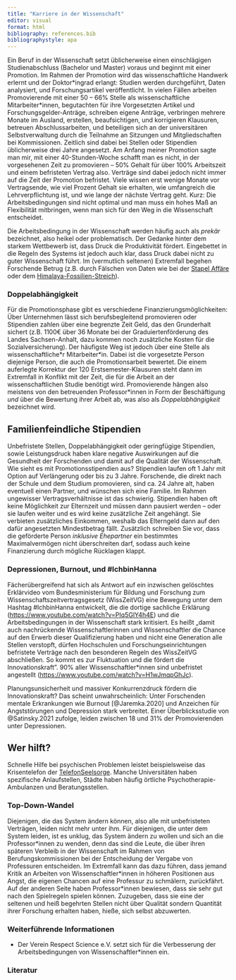 ```yaml
---
title: "Karriere in der Wissenschaft"
editor: visual
format: html
bibliography: references.bib
bibliographystyle: apa
---
```


Ein Beruf in der Wissenschaft setzt üblicherweise einen einschlägigen Studienabschluss (Bachelor und Master) voraus und beginnt mit einer Promotion. Im Rahmen der Promotion wird das wissenschaftliche Handwerk erlernt und der Doktor\*ingrad erlangt: Studien werden durchgeführt, Daten analysiert, und Forschungsartikel veröffentlicht. In vielen Fällen arbeiten Promovierende mit einer 50 -- 66% Stelle als wissenschaftliche Mitarbeiter\*innen, begutachten für ihre Vorgesetzten Artikel und Forschungsgelder-Anträge, schreiben eigene Anträge, verbringen mehrere Monate im Ausland, erstellen, beaufsichtigen, und korrigieren Klausuren, betreuen Abschlussarbeiten, und beteiligen sich an der universitären Selbstverwaltung durch die Teilnahme an Sitzungen und Mitgliedschaften bei Kommissionen. Zeitlich sind dabei bei Stellen oder Stipendien üblicherweise drei Jahre angesetzt. Am Anfang meiner Promotion sagte man mir, mit einer 40-Stunden-Woche schafft man es nicht, in der vorgesehenen Zeit zu promovieren -- 50% Gehalt für über 100% Arbeitszeit und einem befristeten Vertrag also. Verträge sind dabei jedoch nicht immer auf die Zeit der Promotion befristet. Viele wissen erst wenige Monate vor Vertragsende, wie viel Prozent Gehalt sie erhalten, wie umfangreich die Lehrverpflichtung ist, und wie lange der nächste Vertrag geht. Kurz: Die Arbeitsbedingungen sind nicht optimal und man muss ein hohes Maß an Flexibilität mitbringen, wenn man sich für den Weg in die Wissenschaft entscheidet.

Die Arbeitsbedingung in der Wissenschaft werden häufig auch als *prekär* bezeichnet, also heikel oder problematisch. Der Gedanke hinter dem starkem Wettbewerb ist, dass Druck die Produktivität fördert. Eingebettet in die Regeln des Systems ist jedoch auch klar, dass Druck dabei nicht zu guter Wissenschaft führt. Im (vermutlich seltenen) Extremfall begehen Forschende Betrug (z.B. durch Fälschen von Daten wie bei der [Stapel Affäre](https://de.wikipedia.org/wiki/Diederik_Stapel#Wissenschaftliches_Fehlverhalten) oder dem [Himalaya-Fossilien-Streich](https://en.wikipedia.org/wiki/Himalayan_fossil_hoax)).

### Doppelabhängigkeit

Für die Promotionsphase gibt es verschiedene Finanzierungsmöglichkeiten: Über Unternehmen lässt sich berufsbegleitend promovieren oder Stipendien zahlen über eine begrenzte Zeit Geld, das den Grunderhalt sichert (z.B. 1100€ über 36 Monate bei der Graduiertenförderung des Landes Sachsen-Anhalt, dazu kommen noch zusätzliche Kosten für die Sozialversicherung). Der häufigste Weg ist jedoch über eine Stelle als wissenschaftliche\*r Mitarbeiter\*in. Dabei ist die vorgesetzte Person diejenige Person, die auch die Promotionsarbeit bewertet. Die einem auferlegte Korrektur der 120 Erstsemester-Klausuren steht dann im Extremfall in Konflikt mit der Zeit, die für die Arbeit an der wissenschaftlichen Studie benötigt wird. Promovierende hängen also meistens von den betreuenden Professor\*innen in Form der Beschäftigung *und* über die Bewertung ihrer Arbeit ab, was also als *Doppelabhängigkeit* bezeichnet wird.

::: callout-tip
## Familienfeindliche Stipendien

Unbefristete Stellen, Doppelabhängigkeit oder geringfügige Stipendien, sowie Leistungsdruck haben klare negative Auswirkungen auf die Gesundheit der Forschenden und damit auf die Qualität der Wissenschaft. Wie sieht es mit Promotionsstipendien aus? Stipendien laufen oft 1 Jahr mit Option auf Verlängerung oder bis zu 3 Jahre. Forschende, die direkt nach der Schule und dem Studium promovieren, sind ca. 24 Jahre alt, haben eventuell einen Partner, und wünschen sich eine Familie. Im Rahmen ungewisser Vertragsverhältnisse ist das schwierig. Stipendien haben oft keine Möglichkeit zur Elternzeit und müssen dann pausiert werden -- oder sie laufen weiter und es wird keine zusätzliche Zeit angehängt. Sie verbieten zusätzliches Einkommen, weshalb das Elterngeld dann auf den dafür angesetzten Mindestbetrag fällt. Zusätzlich schreiben Sie vor, dass die geförderte Person *inklusive Ehepartner* ein bestimmtes Maximalvermögen nicht überschreiten darf, sodass auch keine Finanzierung durch mögliche Rücklagen klappt.
:::

### Depressionen, Burnout, und #IchbinHanna

Fächerübergreifend hat sich als Antwort auf ein inzwischen gelöschtes Erklärvideo vom Bundesministerium für Bildung und Forschung zum Wissenschaftszeitvertragsgesetz (WissZeitVG) eine Bewegung unter dem Hashtag #IchbinHanna entwickelt, die die dortige sachliche Erklärung (<https://www.youtube.com/watch?v=PIq5GlY4h4E>) und die Arbeitsbedingungen in der Wissenschaft stark kritisiert. Es heißt „damit auch nachrückende Wissenschaftlerinnen und Wissenschaftler die Chance auf den Erwerb dieser Qualifizierung haben und nicht eine Generation alle Stellen verstopft, dürfen Hochschulen und Forschungseinrichtungen befristete Verträge nach den besonderen Regeln des WissZeitVG abschließen. So kommt es zur Fluktuation und die fördert die Innovationskraft". 90% aller Wissenschaftler\*innen sind unbefristet angestellt (<https://www.youtube.com/watch?v=H1wJmqpGhJc>).

Planungsunsicherheit und massiver Konkurrenzdruck fördern die Innovationskraft? Das scheint unwahrscheinlich: Unter Forschenden mentale Erkrankungen wie Burnout [@Jaremka.2020] und Anzeichen für Angststörungen und Depression stark verbreitet. Einer Überblicksstudie von @Satinsky.2021 zufolge, leiden zwischen 18 und 31% der Promovierenden unter Depressionen.

::: callout-caution
## Wer hilft?

Schnelle Hilfe bei psychischen Problemen leistet beispielsweise das Krisentelefon der [TelefonSeelsorge](https://www.telefonseelsorge.de). Manche Universitäten haben spezifische Anlaufstellen, Städte haben häufig örtliche Psychotherapie-Ambulanzen und Beratungsstellen.
:::

### Top-Down-Wandel

Diejenigen, die das System ändern können, also alle mit unbefristeten Verträgen, leiden nicht mehr unter ihm. Für diejenigen, die unter dem System leiden, ist es unklug, das System ändern zu wollen und sich an die Professor\*innen zu wenden, denn das sind die Leute, die über ihren späteren Verbleib in der Wissenschaft im Rahmen von Berufungskommissionen bei der Entscheidung der Vergabe von Professuren entscheiden. Im Extremfall kann das dazu führen, dass jemand Kritik an Arbeiten von Wissenschaftler\*innen in höheren Positionen aus Angst, die eigenen Chancen auf eine Professur zu schmälern, zurückfährt. Auf der anderen Seite haben Professor\*innen bewiesen, dass sie sehr gut nach den Spielregeln spielen können. Zuzugeben, dass sie eine der seltenen und heiß begehrten Stellen nicht über Qualität sondern Quantität ihrer Forschung erhalten haben, hieße, sich selbst abzuwerten.

### Weiterführende Informationen

-   Der Verein Respect Science e.V. setzt sich für die Verbesserung der Arbeitsbedingungen von Wissenschaftler\*innen ein.

### Literatur
